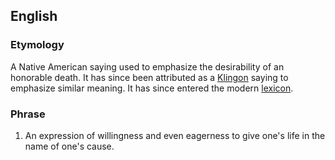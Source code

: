 ==English==
===Etymology===
A Native American saying used to emphasize the desirability of an honorable death.   It has since been attributed as a [[Klingon]] saying to emphasize similar meaning.  It has since entered the modern [[lexicon]].

===Phrase===
{{infl|en|phrase|head=[[today]] [[is]] [[a]] [[good]] [[day]] [[to]] [[die]]}}
#An expression of willingness and even eagerness to give one's life in the name of one's cause.